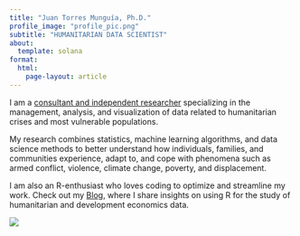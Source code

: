 ```yaml
---
title: "Juan Torres Munguía, Ph.D."
profile_image: "profile_pic.png"
subtitle: "HUMANITARIAN DATA SCIENTIST"
about:
  template: solana
format:
  html:
    page-layout: article
---
```



::: {.grid}

::: {.g-col-12 .g-col-sm-8}

I am a [consultant and independent researcher](content/consultation/consultation.qmd) specializing in the management, analysis, and visualization of data related to humanitarian crises and most vulnerable populations.

My research combines statistics, machine learning algorithms, and data science methods to better understand how individuals, families, and communities experience, adapt to, and cope with phenomena such as armed conflict, violence, climate change, poverty, and displacement.

I am also an R-enthusiast who loves coding to optimize and streamline my work. Check out my [Blog](content/blog/blog.qmd), where I share insights on using R for the study of humanitarian and development economics data.

:::

::: {.g-col-12 .g-col-sm-4}

```{=html}

<div class="g-col-12 g-col-sm-12 text-center">
  <img class="img-fluid rounded-circle" src="{{< meta profile_image >}}" >
</div>

```

:::

:::

